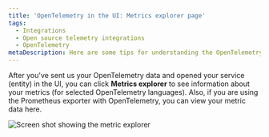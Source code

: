 ```yaml
---
title: 'OpenTelemetry in the UI: Metrics explorer page'
tags:
  - Integrations
  - Open source telemetry integrations
  - OpenTelemetry
metaDescription: Here are some tips for understanding the OpenTelemetry metrics explorer page in the New Relic UI.
---
```



After you've sent us your OpenTelemetry data and opened your service (entity) in the UI, you can click **Metrics explorer** to see information about your metrics (for selected OpenTelemetry languages). Also, if you are using the Prometheus exporter with OpenTelemetry, you can view your metric data here.

<img
  title="Screen shot showing the metric explorer"
  alt="Screen shot showing the metric explorer"
  src={metricExplorer}
/>